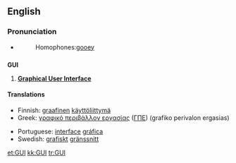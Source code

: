 {{see|guī|guǐ|guì}}
==English==

===Pronunciation===
*{{audio|en-us-GUI.ogg|Audio (US)}}
*:Homophones:[[gooey]]

==={{acronym}}===
<!-- but also pronounced as an initialism -->
'''GUI'''

# {{computing}} '''[[graphical user interface|Graphical User Interface]]'''

====Translations====
{{trans-top|graphical user interface}}
*Finnish: [[graafinen]] [[käyttöliittymä]]
*Greek: [[γραφικό περιβάλλον εργασίας]] ([[ΓΠΕ]]) (grafiko perivalon ergasias) {{n}}
{{trans-mid}}
*Portuguese: [[interface]] [[gráfica]]
*Swedish: [[grafisk]]t [[gränssnitt]]
{{trans-bottom}}

[[et:GUI]]
[[kk:GUI]]
[[tr:GUI]]